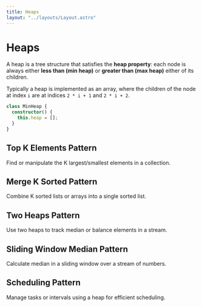 ```yaml
---
title: Heaps
layout: "../layouts/Layout.astro"
---
```


# Heaps

A heap is a tree structure that satisfies the **heap property**: each node is always either **less than (min heap)** or **greater than (max heap)** either of its children.

Typically a heap is implemented as an array, where the children of the node at index <code>i</code> are at indices `2 * i + 1` and `2 * i + 2`.

```typescript
class MinHeap {
  constructor() {
    this.heap = [];
  }
}
```

## Top K Elements Pattern

Find or manipulate the K largest/smallest elements in a collection.

## Merge K Sorted Pattern

Combine K sorted lists or arrays into a single sorted list.

## Two Heaps Pattern

Use two heaps to track median or balance elements in a stream.

## Sliding Window Median Pattern

Calculate median in a sliding window over a stream of numbers.

## Scheduling Pattern

Manage tasks or intervals using a heap for efficient scheduling.
